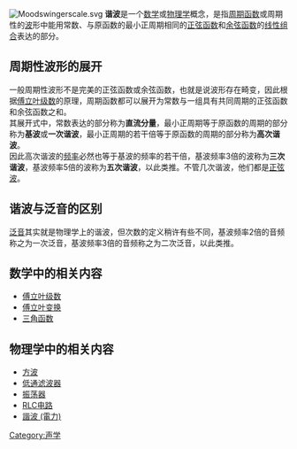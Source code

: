 {{Other uses
|subject = 数学物理学概念
|other = 電力系統中的同名概念
|諧波 (電力)
}}{{Expert|time=2015-12-14T03:52:31+00:00}}
[[Image:Moodswingerscale.svg|thumb]]
'''谐波'''是一个[[数学|数学]]或[[物理学|物理学]]概念，是指[[周期函数|周期函数]]或周期性的[[波|波]]形中能用常数、与原函数的最小正周期相同的[[正弦函数|正弦函数]]和[[余弦函数|余弦函数]]的[[线性组合|线性组合]]表达的部分。

==周期性波形的展开==
一般周期性波形不是完美的正弦函数或余弦函数，也就是说波形存在畸变，因此根据[[傅立叶级数|傅立叶级数]]的原理，周期函数都可以展开为常数与一组具有共同周期的正弦函数和余弦函数之和。<br/>
其展开式中，常数表达的部分称为'''直流分量'''，最小正周期等于原函数的周期的部分称为'''基波'''或'''一次谐波'''，最小正周期的若干倍等于原函数的周期的部分称为'''高次谐波'''。<br/>
因此高次谐波的[[频率|频率]]必然也等于基波的频率的若干倍，基波频率3倍的波称为'''三次谐波'''，基波频率5倍的波称为'''五次谐波'''，以此类推。不管几次谐波，他们都是[[正弦波|正弦波]]。

==谐波与泛音的区别==
[[泛音|泛音]]其实就是物理学上的谐波，但次数的定义稍许有些不同，基波频率2倍的音频称之为一次泛音，基波频率3倍的音频称之为二次泛音，以此类推。

==数学中的相关内容==
*[[傅立叶级数|傅立叶级数]]
*[[傅立叶变换|傅立叶变换]]
*[[三角函数|三角函数]]

==物理学中的相关内容==
*[[方波|方波]]
*[[低通滤波器|低通滤波器]]
*[[振荡器|振荡器]]
*[[RLC电路|RLC电路]]
*[[諧波_(電力)|諧波 (電力)]]

{{Acoustics}}
{{Math-stub}}
{{Physics-stub}}

[[Category:声学|Category:声学]]